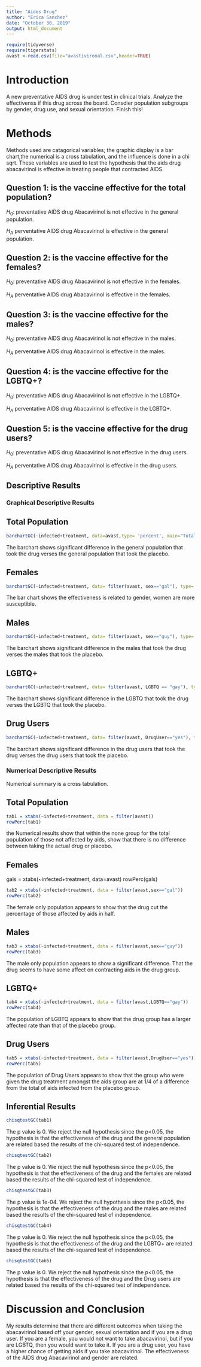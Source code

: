 ---
title: "Aides Drug"
author: "Erica Sanchez"
date: "October 30, 2019"
output: html_document
---

```{r include=FALSE,echo=FALSE}
require(tidyverse)
require(tigerstats)
avast <-read.csv(file="avastivironal.csv",header=TRUE)
```

# Introduction

<!--In this section you explain what you are trying to show.  Where did the data come from?  What is the research or other question you are trying to answer?.  If you skimp in this section expect to be marked down in your grade. Paint a picture of the project a couple of paragraphs is expected!-->

A new  preventative AIDS drug is under test in clinical trials. Analyze the effectivenss if this drug across the board. Consdier population subgroups by gender, drug use, and sexual orientation. Finish this!  


# Methods

<!--Decide on your methods:  use "variable analysis" or other appropriate descriptors.  Make sure to choose at least one graphical method and at least one numerical method. Discuss what data manipulations may be needed for example subsetting or other binning procedures and what sort of graphical displays and inferential tools will be used!-->

Methods used are catagorical variables; the graphic display is a bar chart,the numerical is a cross tabulation, and the influence is done in a chi sqrt. These variables are used to test the hypothesis that the aids drug abacavirinol is effective in treating people that contracted AIDS.

## Question 1: is the vaccine effective for the total population?

$H_0:$ preventative AIDS drug Abacavirinol is not effective in the general population.

$H_A$ perventative AIDS drug Abacavirinol is effective in the general population.

## Question 2: is the vaccine effective for the females?

$H_0:$ preventative AIDS drug Abacavirinol is not effective in the females.

$H_A$ perventative AIDS drug Abacavirinol is effective in the females.

## Question 3: is the vaccine effective for the males?

$H_0:$ preventative AIDS drug Abacavirinol is not effective in the males.

$H_A$ perventative AIDS drug Abacavirinol is effective in the males.

## Question 4: is the vaccine effective for the LGBTQ+?

$H_0:$ preventative AIDS drug Abacavirinol is not effective in the LGBTQ+.

$H_A$ perventative AIDS drug Abacavirinol is effective in the LGBTQ+.

## Question 5: is the vaccine effective for the drug users?

$H_0:$ preventative AIDS drug Abacavirinol is not effective in the drug users.

$H_A$ perventative AIDS drug Abacavirinol is effective in the drug users.

<!--Divide this section into two sub-sections:  One for your descriptive  results and one for your inferential results.!-->
 
## Descriptive Results

### Graphical Descriptive Results

<!--Graphical results here.  Make sure to show your code.  Provide appropriate labels for axes, giving units if possible, and provide a good title for the graph, too.  Use the graphical results to describe the patterns if any that exist in the data as focused toward the research question. Bottom line is to explain the features of the graph that are relevant to conforming or departing to what is expected by your null hypothesis !-->

## Total Population

```{r}
barchartGC(~infected+treatment, data=avast,type= 'percent', main="Total Population")
```

The barchart shows significant difference in the general population that took the drug verses the general population that took the placebo.  

## Females


```{r}
barchartGC(~infected+treatment, data= filter(avast, sex=="gal"), type= 'percent', main="Females")
```

The bar chart shows the effectiveness is related to gender, women are more susceptible.

## Males

```{r}
barchartGC(~infected+treatment, data= filter(avast, sex=="guy"), type= 'percent', main="Males")
```
The barchart shows significant difference in the males that took the drug verses the males that took the placebo.  

## LGBTQ+

```{r}
barchartGC(~infected+treatment, data= filter(avast, LGBTQ == "gay"), type= 'percent', main="LGBTQ")
```

The barchart shows significant difference in the LGBTQ that took the drug verses the LGBTQ that took the placebo. 

## Drug Users 

```{r}
barchartGC(~infected+treatment, data= filter(avast, DrugUser=="yes"), type= 'percent', main="Drug Users")
```

The barchart shows significant difference in the drug users that took the drug verses the drug users that took the placebo.

### Numerical Descriptive Results

<!--Numerical results go here. Use the numerical results to describe the patterns if any that exist in the data as focused toward the research question!-->

Numerical summary is a cross tabulation.  

## Total Population

```{r}
tab1 = xtabs(~infected+treatment, data = filter(avast))
rowPerc(tab1)
```

the Numerical results show that within the none group for the total population of those not affected by aids, show that there is no difference between taking the actual drug or placebo.

## Females

gals = xtabs(~infected+treatment, data=avast)
rowPerc(gals)

```{r}
tab2 = xtabs(~infected+treatment, data = filter(avast,sex=="gal"))
rowPerc(tab2)
```

The female only population appears to show that the drug cut the percentage of those affected by aids in half.

## Males 

```{r}
tab3 = xtabs(~infected+treatment, data = filter(avast,sex=="guy"))
rowPerc(tab3)
```


The male only population appears to show a significant difference. That the drug seems to have some affect on contracting aids in the drug group.

## LGBTQ+

```{r}
tab4 = xtabs(~infected+treatment, data = filter(avast,LGBTQ=="gay"))
rowPerc(tab4)
```

The population of LGBTQ appears to show that the drug group has a larger affected rate than that of the placebo group. 

## Drug Users

```{r}
tab5 = xtabs(~infected+treatment, data = filter(avast,DrugUser=="yes"))
rowPerc(tab5)
```


The population of Drug Users appears to show that the group who were given the drug treatment amongst the aids group are at 1/4 of a difference from the total of aids infected from the placebo group.

## Inferential Results

<!--State hypothesis clearly.  Make sure your discussion of the inferential test covers all the aspects that the test output produces, such as test statistic, p-value etc.  Make a decision about the null hypothesis, explain the assumptions on which the selected test/procedure was based, and why the chosen procedure satisfys the assumptions and is appropriate to answer the research question!-->

```{r}
chisqtestGC(tab1)
```

The p value is 0. We reject the null hypothesis since the p<0.05, the hypothesis is that the effectiveness of the drug and the general population are related based the results of the chi-squared test of independence.


```{r}
chisqtestGC(tab2)
```

The p value is 0. We reject the null hypothesis since the p<0.05, the hypothesis is that the effectiveness of the drug and the females are related based the results of the chi-squared test of independence.

```{r}
chisqtestGC(tab3)
```

The p value is 1e-04. We reject the null hypothesis since the p<0.05, the hypothesis is that the effectiveness of the drug and the males are related based the results of the chi-squared test of independence.

```{r}
chisqtestGC(tab4)
```

The p value is 0. We reject the null hypothesis since the p<0.05, the hypothesis is that the effectiveness of the drug and the LGBTQ+ are related based the results of the chi-squared test of independence.

```{r}
chisqtestGC(tab5)
```

The p value is 0. We reject the null hypothesis since the p<0.05, the hypothesis is that the effectiveness of the drug and the Drug users are related based the results of the chi-squared test of independence.

# Discussion and Conclusion

<!--Discussion and conclusion here.  If you found a relationship be sure to consider whether the relationship occurs because one of the variavbles causes the other, or whether they perhasps are related for some other reason.  Watch the chapter 6 videos from the GeorgeTown videos collection.!-->

My results determine that there are different outcomes when taking the abacavirinol based off your gender, sexual orientation and if you are a drug user. If you are a female, you would not want to take abacavirinol, but if you are LGBTQ, then you would want to take it. If you are a drug user, you have a higher chance of getting aids if you take abacavirinol. The effectiveness of the AIDS drug Abacavirinol and gender are related.
